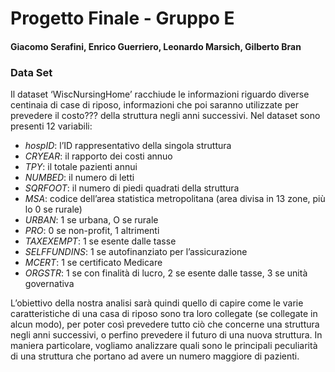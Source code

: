 # Progetto Finale - Gruppo E
#### Giacomo Serafini, Enrico Guerriero, Leonardo Marsich, Gilberto Bran

### Data Set
Il dataset 'WiscNursingHome' racchiude le informazioni riguardo diverse centinaia di case di riposo, informazioni che poi saranno utilizzate per prevedere il costo??? della struttura negli anni successivi.
Nel dataset sono presenti 12 variabili:

* *hospID*: l'ID rappresentativo della singola struttura
* *CRYEAR*: il rapporto dei costi annuo
* *TPY*: il totale pazienti annui
* *NUMBED*: il numero di letti
* *SQRFOOT*: il numero di piedi quadrati della struttura
* *MSA*: codice dell'area statistica metropolitana (area divisa in 13 zone, più lo 0 se rurale)
* *URBAN*: 1 se urbana, O se rurale
* *PRO*: 0 se non-profit, 1 altrimenti
* *TAXEXEMPT*: 1 se esente dalle tasse
* *SELFFUNDINS*: 1 se autofinanziato per l'assicurazione
* *MCERT*: 1 se certificato Medicare
* *ORGSTR*: 1 se con finalità di lucro, 2 se esente dalle tasse, 3 se unità governativa

L'obiettivo della nostra analisi sarà quindi quello di capire come le varie caratteristiche di una casa di riposo sono tra loro collegate (se collegate in alcun modo), per poter così prevedere tutto ciò che concerne una struttura negli anni successivi, o perfino prevedere il futuro di una nuova struttura.
In maniera particolare, vogliamo analizzare quali sono le principali peculiarità di una struttura che portano ad avere un numero maggiore di pazienti.